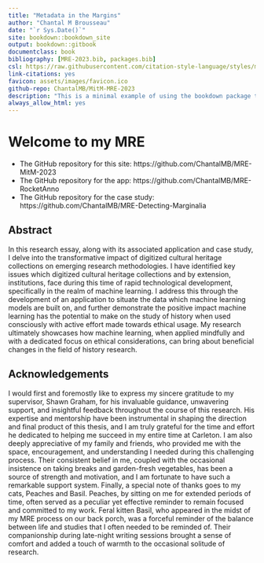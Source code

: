 ```yaml
--- 
title: "Metadata in the Margins"
author: "Chantal M Brousseau"
date: "`r Sys.Date()`"
site: bookdown::bookdown_site
output: bookdown::gitbook
documentclass: book
bibliography: [MRE-2023.bib, packages.bib]
csl: https://raw.githubusercontent.com/citation-style-language/styles/master/chicago-fullnote-bibliography-short-title-subsequent.csl
link-citations: yes
favicon: assets/images/favicon.ico
github-repo: ChantalMB/MitM-MRE-2023
description: "This is a minimal example of using the bookdown package to write a book. The output format for this example is bookdown::gitbook."
always_allow_html: yes
---
```


# Welcome to my MRE

- The GitHub repository for this site: https://github.com/ChantalMB/MRE-MitM-2023
- The GitHub repository for the app: https://github.com/ChantalMB/MRE-RocketAnno
- The GitHub repository for the case study: https://github.com/ChantalMB/MRE-Detecting-Marginalia

## Abstract

In this research essay, along with its associated application and case study, I delve into the transformative impact of digitized cultural heritage collections on emerging research methodologies. I have identified key issues which digitized cultural heritage collections and by extension, institutions, face during this time of rapid technological development, specifically in the realm of machine learning. I address this through the development of an application to situate the data which machine learning models are built on, and further demonstrate the positive impact machine learning has the potential to make on the study of history when used consciously with active effort made towards ethical usage. My research ultimately showcases how machine learning, when applied mindfully and with a dedicated focus on ethical considerations, can bring about beneficial changes in the field of history research.

## Acknowledgements
I would first and foremostly like to express my sincere gratitude to my supervisor, Shawn Graham, for his invaluable guidance, unwavering support, and insightful feedback throughout the course of this research. His expertise and mentorship have been instrumental in shaping the direction and final product of this thesis, and I am truly grateful for the time and effort he dedicated to helping me succeed in my entire time at Carleton.
I am also deeply appreciative of my family and friends, who provided me with the space, encouragement, and understanding I needed during this challenging process. Their consistent belief in me, coupled with the occasional insistence on taking breaks and garden-fresh vegetables, has been a source of strength and motivation, and I am fortunate to have such a remarkable support system.
Finally, a special note of thanks goes to my cats, Peaches and Basil. Peaches, by sitting on me for extended periods of time, often served as a peculiar yet effective reminder to remain focused and committed to my work. Feral kitten Basil, who appeared in the midst of my MRE process on our back porch, was a forceful reminder of the balance between life and studies that I often needed to be reminded of. Their companionship during late-night writing sessions brought a sense of comfort and added a touch of warmth to the occasional solitude of research.



